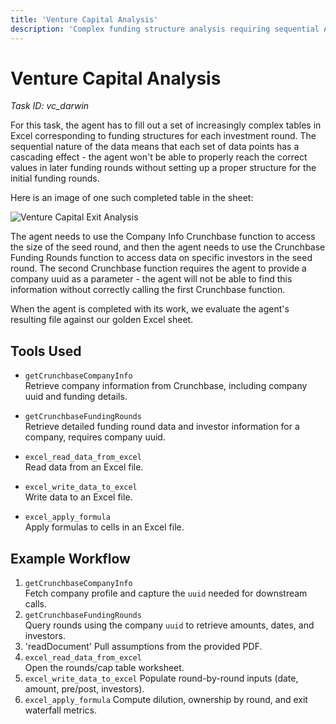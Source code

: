 ```yaml
---
title: 'Venture Capital Analysis'
description: 'Complex funding structure analysis requiring sequential API calls and cascading data dependencies across multiple investment rounds'
---
```


# Venture Capital Analysis
*Task ID: vc_darwin*

For this task, the agent has to fill out a set of increasingly complex tables in Excel corresponding to funding structures for each investment round. The sequential nature of the data means that each set of data points has a cascading effect - the agent won't be able to properly reach the correct values in later funding rounds without setting up a proper structure for the initial funding rounds.

Here is an image of one such completed table in the sheet:

![Venture Capital Exit Analysis](/images/VC-1.png)

The agent needs to use the Company Info Crunchbase function to access the size of the seed round, and then the agent needs to use the Crunchbase Funding Rounds function to access data on specific investors in the seed round. The second Crunchbase function requires the agent to provide a company uuid as a parameter - the agent will not be able to find this information without correctly calling the first Crunchbase function.

When the agent is completed with its work, we evaluate the agent's resulting file against our golden Excel sheet.


## Tools Used

- `getCrunchbaseCompanyInfo`  
  Retrieve company information from Crunchbase, including company uuid and funding details.

- `getCrunchbaseFundingRounds`  
  Retrieve detailed funding round data and investor information for a company, requires company uuid.

- `excel_read_data_from_excel`  
  Read data from an Excel file.

- `excel_write_data_to_excel`  
  Write data to an Excel file.

- `excel_apply_formula`  
  Apply formulas to cells in an Excel file.

## Example Workflow

1. `getCrunchbaseCompanyInfo`  
   Fetch company profile and capture the `uuid` needed for downstream calls.
2. `getCrunchbaseFundingRounds`  
   Query rounds using the company `uuid` to retrieve amounts, dates, and investors.
3. 'readDocument'
   Pull assumptions from the provided PDF.
3. `excel_read_data_from_excel`  
   Open the rounds/cap table worksheet.
4. `excel_write_data_to_excel`
   Populate round-by-round inputs (date, amount, pre/post, investors).
5. `excel_apply_formula`
   Compute dilution, ownership by round, and exit waterfall metrics.
